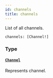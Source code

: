 ```yaml
---
id: channels
title: channels
---
```


List of all channels.

```graphql
channels: [Channel!]

```

### Type

#### [`Channel`](/developer/api-reference/objects/channel.mdx)

Represents channel.

